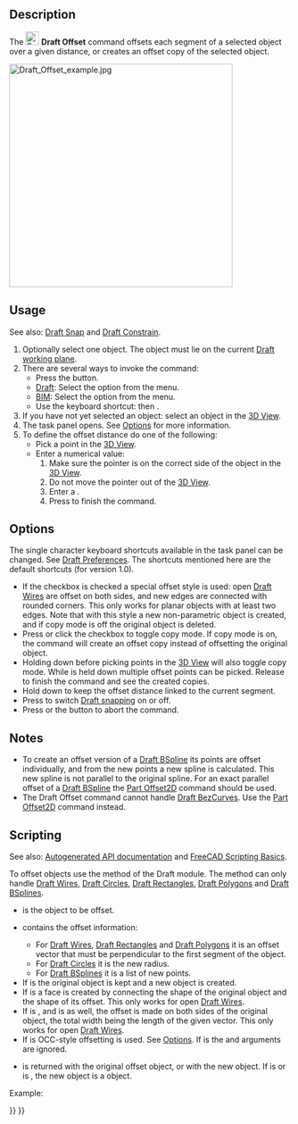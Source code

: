<languages/>
<translate>

<!--T:16-->
{{Docnav
|[[Draft_Mirror|Mirror]]
|[[Draft_Trimex|Trimex]]
|[[Draft_Workbench|Draft]]
|IconL=Draft_Mirror.svg
|IconR=Draft_Trimex.svg
|IconC=Workbench_Draft.svg
}}

<!--T:1-->
{{GuiCommand
|Name=Draft Offset
|MenuLocation=Modification → Offset<br>Modify → Offset
|Workbenches=[[Draft_Workbench|Draft]], [[BIM_Workbench|BIM]]
|Shortcut={{KEY|O}} {{KEY|S}}
|SeeAlso=[[Part_Offset2D|Part Offset2D]]
}}

==Description== <!--T:2-->

<!--T:3-->
The [[Image:Draft_Offset.svg|24px]] '''Draft Offset''' command offsets each segment of a selected object over a given distance, or creates an offset copy of the selected object.

</translate>
[[Image:Draft_Offset_example.jpg|400px]]
<translate>
<!--T:13-->
{{Caption|Offsetting a Draft Wire}}

==Usage== <!--T:4-->

<!--T:20-->
See also: [[Draft_Snap|Draft Snap]] and [[Draft_Constrain|Draft Constrain]].

<!--T:5-->
# Optionally select one object. The object must lie on the current [[Draft_SelectPlane|Draft working plane]].
# There are several ways to invoke the command:
#* Press the {{Button|[[Image:Draft_Offset.svg|16px]] [[Draft_Offset|Offset]]}} button.
#* [[Draft_Workbench|Draft]]: Select the {{MenuCommand|Modification → [[Image:Draft_Offset.svg|16px]] Offset}} option from the menu.
#* [[BIM_Workbench|BIM]]: Select the {{MenuCommand|Modify → [[Image:Draft_Offset.svg|16px]] Offset}} option from the menu.
#* Use the keyboard shortcut: {{KEY|O}} then {{KEY|S}}.
# If you have not yet selected an object: select an object in the [[3D_View|3D View]].
# The {{MenuCommand|Offset}} task panel opens. See [[#Options|Options]] for more information.
# To define the offset distance do one of the following:
#* Pick a point in the [[3D_View|3D View]].
#* Enter a numerical value:
#*# Make sure the pointer is on the correct side of the object in the [[3D_View|3D View]].
#*# Do not move the pointer out of the [[3D_View|3D View]].
#*# Enter a {{MenuCommand|Distance}}.
#*# Press {{KEY|Enter}} to finish the command.

==Options== <!--T:6-->

<!--T:21-->
The single character keyboard shortcuts available in the task panel can be changed. See [[Draft_Preferences|Draft Preferences]]. The shortcuts mentioned here are the default shortcuts (for version 1.0).

<!--T:7-->
* If the {{MenuCommand|OCC-style offset}} checkbox is checked a special offset style is used: open [[Draft_Wire|Draft Wires]] are offset on both sides, and new edges are connected with rounded corners. This only works for planar objects with at least two edges. Note that with this style a new non-parametric object is created, and if copy mode is off the original object is deleted.
* Press {{KEY|C}} or click the {{MenuCommand|Copy}} checkbox to toggle copy mode. If copy mode is on, the command will create an offset copy instead of offsetting the original object.
* Holding down {{KEY|Alt}} before picking points in the [[3D_View|3D View]] will also toggle copy mode. While {{KEY|Alt}} is held down multiple offset points can be picked. Release {{KEY|Alt}} to finish the command and see the created copies.
* Hold down {{KEY|Shift}} to keep the offset distance linked to the current segment.
* Press {{KEY|S}} to switch [[Draft_Snap|Draft snapping]] on or off.
* Press {{KEY|Esc}} or the {{Button|Close}} button to abort the command.

==Notes== <!--T:22-->

<!--T:23-->
* To create an offset version of a [[Draft_BSpline|Draft BSpline]] its points are offset individually, and from the new points a new  spline is calculated. This new spline is not parallel to the original spline. For an exact parallel offset of a [[Draft_BSpline|Draft BSpline]] the [[Part_Offset2D|Part Offset2D]] command should be used.
* The Draft Offset command cannot handle [[Draft_BezCurve|Draft BezCurves]]. Use the [[Part_Offset2D|Part Offset2D]] command instead.

==Scripting== <!--T:19-->

<!--T:8-->
See also: [https://freecad.github.io/SourceDoc/ Autogenerated API documentation] and [[FreeCAD Scripting Basics|FreeCAD Scripting Basics]].

<!--T:9-->
To offset objects use the {{incode|offset}} method of the Draft module. The method can only handle [[Draft_Wire|Draft Wires]], [[Draft_Circle|Draft Circles]], [[Draft_Rectangle|Draft Rectangles]], [[Draft_Polygon|Draft Polygons]] and [[Draft_BSpline|Draft BSplines]].

</translate>
{{Code|code=
offset_obj = offset(obj, delta, copy=False, bind=False, sym=False, occ=False)
}}
<translate>

<!--T:10-->
* {{incode|obj}} is the object to be offset.
* {{incode|delta}} contains the offset information:
** For [[Draft_Wire|Draft Wires]], [[Draft_Rectangle|Draft Rectangles]] and [[Draft_Polygon|Draft Polygons]] it is an offset vector that must be perpendicular to the first segment of the object.
** For [[Draft_Circle|Draft Circles]] it is the new radius.
** For [[Draft_BSpline|Draft BSplines]] it is a list of new points.
* If {{incode|copy}} is {{incode|True}} the original object is kept and a new object is created.
* If {{incode|bind}} is {{incode|True}} a face is created by connecting the shape of the original object and the shape of its offset. This only works for open [[Draft_Wire|Draft Wires]].
* If {{incode|sym}} is {{incode|True}}, and {{incode|bind}} is {{incode|True}} as well, the offset is made on both sides of the original object, the total width being the length of the given vector. This only works for open [[Draft_Wire|Draft Wires]].
* If {{incode|occ}} is {{incode|True}} OCC-style offsetting is used. See [[#Options|Options]]. If {{incode|occ}} is {{incode|True}} the {{incode|bind}} and {{incode|sym}} arguments are ignored.
* {{incode|offset_obj}} is returned with the original offset object, or with the new object. If  {{incode|bind}} is {{incode|True}} or {{incode|occ}} is {{incode|True}}, the new object is a {{incode|[[Part_Feature|Part::Feature]]}} object.

<!--T:11-->
Example:

</translate>
{{Code|code=
import FreeCAD as App
import Draft

doc = App.newDocument()

p1 = App.Vector(0, 0, 0)
p2 = App.Vector(1500, 2000, 0)
p3 = App.Vector(4000, 0, 0)

wire = Draft.make_wire([p1, p2, p3])
doc.recompute()

vector = App.Vector(-200, 150, 0)
offset1 = Draft.offset(wire, vector, copy=True, bind=True, sym=True)
offset2 = Draft.offset(wire, 3*vector, copy=True)
offset3 = Draft.offset(wire, 6*vector, copy=True)
offset4 = Draft.offset(wire, 9*vector, copy=True)
offset5 = Draft.offset(wire, 1.5*vector, copy=True, occ=True)

doc.recompute()
}}
<translate>


<!--T:15-->
{{Docnav
|[[Draft_Mirror|Mirror]]
|[[Draft_Trimex|Trimex]]
|[[Draft_Workbench|Draft]]
|IconL=Draft_Mirror.svg
|IconR=Draft_Trimex.svg
|IconC=Workbench_Draft.svg
}}

</translate>
{{Draft Tools navi{{#translation:}}}}
{{Userdocnavi{{#translation:}}}}